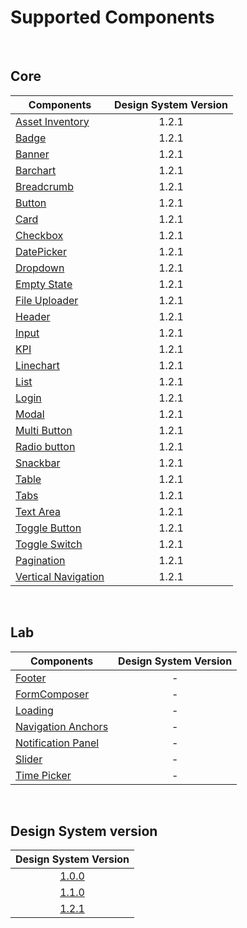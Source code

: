 
<Meta title="Get Started/Supported Components" />

# Supported Components

<br/>

## Core

| Components                                                                                                        | Design System Version |
| ----------------------------------------------------------------------------------------------------------------- | :-------------------: |
| [Asset Inventory](https://github.com/pentaho/hv-uikit-react/tree/master/packages/core/src/AssetInventory)         |         1.2.1         |
| [Badge](https://github.com/pentaho/hv-uikit-react/tree/master/packages/core/src/Badge)                            |         1.2.1         |
| [Banner](https://github.com/pentaho/hv-uikit-react/tree/master/packages/core/src/Banner)                          |         1.2.1         |
| [Barchart](https://github.com/pentaho/hv-uikit-react/tree/master/packages/core/src/Barchart)                      |         1.2.1         |
| [Breadcrumb](https://github.com/pentaho/hv-uikit-react/tree/master/packages/core/src/BreadCrumb)                  |         1.2.1         |
| [Button](https://github.com/pentaho/hv-uikit-react/tree/master/packages/core/src/Button)                          |         1.2.1         |
| [Card](https://github.com/pentaho/hv-uikit-react/tree/master/packages/core/src/Card)                              |         1.2.1         |
| [Checkbox](https://github.com/pentaho/hv-uikit-react/tree/master/packages/core/src/Selectors/CheckBox)            |         1.2.1         |
| [DatePicker](https://github.com/pentaho/hv-uikit-react/tree/master/packages/core/src/DatePicker)                  |         1.2.1         |
| [Dropdown](https://github.com/pentaho/hv-uikit-react/tree/master/packages/core/src/Dropdown)                      |         1.2.1         |
| [Empty State](https://github.com/pentaho/hv-uikit-react/tree/master/packages/core/src/EmptyState)                 |         1.2.1         |
| [File Uploader](https://github.com/pentaho/hv-uikit-react/tree/master/packages/core/src/FileUploader)             |         1.2.1         |
| [Header](https://github.com/pentaho/hv-uikit-react/tree/master/packages/core/src/Header)                          |         1.2.1         |
| [Input](https://github.com/pentaho/hv-uikit-react/tree/master/packages/core/src/Input)                            |         1.2.1         |
| [KPI](https://github.com/pentaho/hv-uikit-react/tree/master/packages/core/src/Kpi)                                |         1.2.1         |
| [Linechart](https://github.com/pentaho/hv-uikit-react/tree/master/packages/core/src/Linechart)                    |         1.2.1         |
| [List](https://github.com/pentaho/hv-uikit-react/tree/master/packages/core/src/List)                              |         1.2.1         |
| [Login](https://github.com/pentaho/hv-uikit-react/tree/master/packages/core/src/Login)                            |         1.2.1         |
| [Modal](https://github.com/pentaho/hv-uikit-react/tree/master/packages/core/src/Modal)                            |         1.2.1         |
| [Multi Button](https://github.com/pentaho/hv-uikit-react/tree/master/packages/core/src/MultiButton)               |         1.2.1         |
| [Radio button](https://github.com/pentaho/hv-uikit-react/tree/master/packages/core/src/Selectors/RadioButton)     |         1.2.1         |
| [Snackbar](https://github.com/pentaho/hv-uikit-react/tree/master/packages/core/src/Snackbar)                      |         1.2.1         |
| [Table](https://github.com/pentaho/hv-uikit-react/tree/master/packages/core/src/Table)                            |         1.2.1         |
| [Tabs](https://github.com/pentaho/hv-uikit-react/tree/master/packages/core/src/Tabs)                              |         1.2.1         |
| [Text Area](https://github.com/pentaho/hv-uikit-react/tree/master/packages/core/src/TextArea)                     |         1.2.1         |
| [Toggle Button](https://github.com/pentaho/hv-uikit-react/tree/master/packages/core/src/ToggleButton)             |         1.2.1         |
| [Toggle Switch](https://github.com/pentaho/hv-uikit-react/tree/master/packages/core/src/Switch)                   |         1.2.1         |
| [Pagination](https://github.com/pentaho/hv-uikit-react/tree/master/packages/core/src/Pagination)                  |         1.2.1         |
| [Vertical Navigation](https://github.com/pentaho/hv-uikit-react/tree/master/packages/core/src/VerticalNavigation) |         1.2.1         |

<br/>

## Lab

| Components                                                                                                     | Design System Version |
| -------------------------------------------------------------------------------------------------------------- | :-------------------: |
| [Footer](https://github.com/pentaho/hv-uikit-react/tree/master/packages/lab/src/Footer)                        |           -           |
| [FormComposer](https://github.com/pentaho/hv-uikit-react/tree/master/packages/lab/src/FormComposer)            |           -           |
| [Loading](https://github.com/pentaho/hv-uikit-react/tree/next/packages/lab/src/Loading)                        |           -           |
| [Navigation Anchors](https://github.com/pentaho/hv-uikit-react/tree/master/packages/lab/src/NavigationAnchors) |           -           |
| [Notification Panel](https://github.com/pentaho/hv-uikit-react/tree/next/packages/lab/src/NotificationPanel)   |           -           |
| [Slider](https://github.com/pentaho/hv-uikit-react/tree/master/packages/lab/src/Slider)                        |           -           |
| [Time Picker](https://github.com/pentaho/hv-uikit-react/tree/next/packages/lab/src/TimePicker)                 |           -           |

<br/>

## Design System version

|                         Design System Version                          |
| :--------------------------------------------------------------------: |
| [1.0.0](https://github.com/pentaho/hv-uikit-design-system/tree/v1.0.0) |
| [1.1.0](https://github.com/pentaho/hv-uikit-design-system/tree/v1.1.0) |
| [1.2.1](https://github.com/pentaho/hv-uikit-design-system/tree/v2.1.1) |
